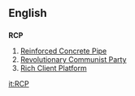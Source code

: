 {{wikipedia}}
==English==

==={{initialism}}===
'''RCP'''

# [[w:Reinforced Concrete Pipe|Reinforced Concrete Pipe]]
# [[w:Revolutionary Communist Party|Revolutionary Communist Party]]
# [[w:Rich Client Platform|Rich Client Platform]]

[[it:RCP]]